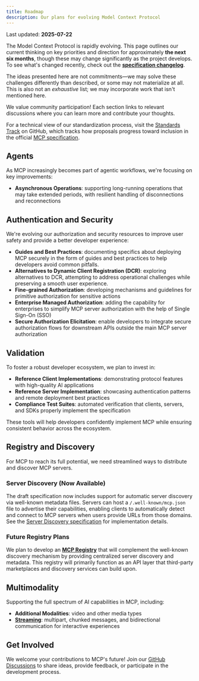 ```yaml
---
title: Roadmap
description: Our plans for evolving Model Context Protocol
---
```


<Info>Last updated: **2025-07-22**</Info>

The Model Context Protocol is rapidly evolving. This page outlines our current thinking on key priorities and direction for approximately **the next six months**, though these may change significantly as the project develops. To see what's changed recently, check out the **[specification changelog](/specification/2025-06-18/changelog/)**.

<Note>

The ideas presented here are not commitments—we may solve these challenges differently than described, or some may not materialize at all. This is also not an _exhaustive_ list; we may incorporate work that isn't mentioned here.

</Note>

We value community participation! Each section links to relevant discussions where you can learn more and contribute your thoughts.

For a technical view of our standardization process, visit the [Standards Track](https://github.com/orgs/modelcontextprotocol/projects/2/views/2) on GitHub, which tracks how proposals progress toward inclusion in the official [MCP specification](https://spec.modelcontextprotocol.io).

## Agents

As MCP increasingly becomes part of agentic workflows, we're focusing on key improvements:

- **Asynchronous Operations**: supporting long-running operations that may take extended periods, with resilient handling of disconnections and reconnections

## Authentication and Security

We're evolving our authorization and security resources to improve user safety and provide a better developer experience:

- **Guides and Best Practices**: documenting specifics about deploying MCP securely in the form of guides and best practices to help developers avoid common pitfalls.
- **Alternatives to Dynamic Client Registration (DCR)**: exploring alternatives to DCR, attempting to address operational challenges while preserving a smooth user experience.
- **Fine-grained Authorization**: developing mechanisms and guidelines for primitive authorization for sensitive actions
- **Enterprise Managed Authorization**: adding the capability for enterprises to simplify MCP server authorization with the help of Single Sign-On (SSO)
- **Secure Authorization Elicitation**: enable developers to integrate secure authorization flows for downstream APIs outside the main MCP server authorization

## Validation

To foster a robust developer ecosystem, we plan to invest in:

- **Reference Client Implementations**: demonstrating protocol features with high-quality AI applications
- **Reference Server Implementation**: showcasing authentication patterns and remote deployment best practices
- **Compliance Test Suites**: automated verification that clients, servers, and SDKs properly implement the specification

These tools will help developers confidently implement MCP while ensuring consistent behavior across the ecosystem.

## Registry and Discovery

For MCP to reach its full potential, we need streamlined ways to distribute and discover MCP servers.

### Server Discovery (Now Available)

The draft specification now includes support for automatic server discovery via well-known metadata files. Servers can host a `/.well-known/mcp.json` file to advertise their capabilities, enabling clients to automatically detect and connect to MCP servers when users provide URLs from those domains. See the [Server Discovery specification](/specification/draft/server/discovery) for implementation details.

### Future Registry Plans

We plan to develop an [**MCP Registry**](https://github.com/orgs/modelcontextprotocol/discussions/159) that will complement the well-known discovery mechanism by providing centralized server discovery and metadata. This registry will primarily function as an API layer that third-party marketplaces and discovery services can build upon.

## Multimodality

Supporting the full spectrum of AI capabilities in MCP, including:

- **Additional Modalities**: video and other media types
- **[Streaming](https://github.com/modelcontextprotocol/specification/issues/117)**: multipart, chunked messages, and bidirectional communication for interactive experiences

## Get Involved

We welcome your contributions to MCP's future! Join our [GitHub Discussions](https://github.com/orgs/modelcontextprotocol/discussions) to share ideas, provide feedback, or participate in the development process.
